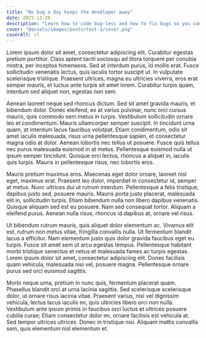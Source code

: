 ```yaml
---
title: "No bug a day keeps the developer away"
date: 2025-11-20
description: "Learn how to code bug-less and how to fix bugs so you can lower your developing costs"
cover: "@assets/images/posts/test-1/cover.png"
coverAlt: rl
---
```


Lorem ipsum dolor sit amet, consectetur adipiscing elit. Curabitur egestas pretium porttitor. Class aptent taciti sociosqu ad litora torquent per conubia nostra, per inceptos himenaeos. Sed at interdum purus, id mollis erat. Fusce sollicitudin venenatis lectus, quis iaculis tortor suscipit ut. In vulputate scelerisque tristique. Praesent ultrices, magna eu ultricies viverra, eros erat semper mauris, et luctus ante turpis sit amet lorem. Curabitur turpis quam, interdum sed aliquet non, egestas non sem.

Aenean laoreet neque sed rhoncus dictum. Sed sit amet gravida mauris, et bibendum dolor. Donec eleifend, ex at varius pulvinar, nunc orci cursus mauris, quis commodo sem metus in turpis. Vestibulum sollicitudin ornare leo et condimentum. Mauris ullamcorper semper suscipit. In tincidunt urna quam, at interdum lacus faucibus volutpat. Etiam condimentum, odio sit amet iaculis malesuada, risus urna pellentesque sapien, et consectetur magna odio at dolor. Aenean lobortis nec tellus ut posuere. Fusce quis tellus nec purus malesuada euismod in at metus. Pellentesque euismod nulla ut ipsum semper tincidunt. Quisque orci lectus, rhoncus a aliquet in, iaculis quis turpis. Mauris in pellentesque risus, nec lobortis eros.

Mauris pretium maximus eros. Maecenas eget dolor ornare, laoreet nisl eget, maximus erat. Praesent leo dolor, imperdiet in consectetur id, semper at metus. Nunc ultrices dui ut rutrum interdum. Pellentesque a felis tristique, dapibus justo sed, posuere mauris. Mauris porta justo placerat, malesuada elit in, sollicitudin turpis. Etiam bibendum nulla non libero dapibus venenatis. Quisque aliquam sed est eu posuere. Nam sed consequat tortor. Aliquam a eleifend purus. Aenean nulla risus, rhoncus id dapibus at, ornare vel risus.

Ut bibendum rutrum mauris, quis aliquet dolor elementum ac. Vivamus elit est, rutrum non metus vitae, fringilla convallis nulla. Ut fermentum blandit lacus a efficitur. Nam elementum justo quis dolor gravida faucibus eget eu turpis. Fusce sit amet sem ut arcu egestas tempus. Pellentesque habitant morbi tristique senectus et netus et malesuada fames ac turpis egestas. Lorem ipsum dolor sit amet, consectetur adipiscing elit. Donec facilisis quam vehicula, malesuada nisi vel, posuere magna. Pellentesque ornare purus sed orci euismod sagittis.

Morbi neque urna, pretium in nunc quis, fermentum placerat quam. Phasellus blandit orci at urna lacinia sagittis. Sed scelerisque scelerisque dolor, ut ornare risus lacinia vitae. Praesent varius, nisl vel dignissim vehicula, lectus lacus iaculis mi, quis ultricies libero orci non nulla. Vestibulum ante ipsum primis in faucibus orci luctus et ultrices posuere cubilia curae; Etiam consectetur dolor mi, ornare facilisis est vehicula at. Sed tempor ultrices ultrices. Donec in tristique nisi. Aliquam mattis convallis sem, quis elementum nisl elementum et.
